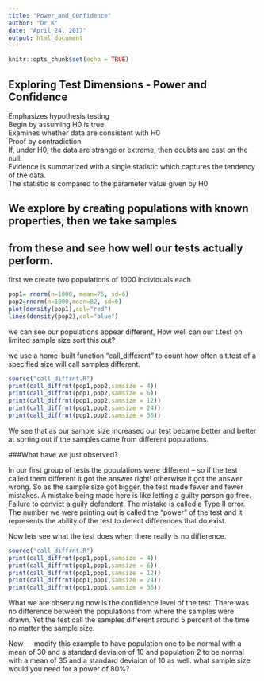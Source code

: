 ```yaml
---
title: "Power_and_C0nfidence"
author: "Dr K"
date: "April 24, 2017"
output: html_document
---
```


```r
knitr::opts_chunk$set(echo = TRUE)
```

## Exploring Test Dimensions - Power and Confidence

 Emphasizes hypothesis testing  
 Begin by assuming H0 is true  
 Examines whether data are consistent with H0  
 Proof by contradiction  
 If, under H0, the data are strange or extreme, then doubts are
cast on the null.  
 Evidence is summarized with a single statistic which captures
the tendency of the data.  
 The statistic is compared to the parameter value given by H0  

## We explore by creating populations with known properties, then we take samples
## from these and see how well our tests actually perform.

first we create two populations of 1000 individuals each

```r
pop1= rnorm(n=1000, mean=75, sd=6)
pop2=rnorm(n=1000,mean=82, sd=6)
plot(density(pop1),col="red")
lines(density(pop2),col="blue")
```

we can see our populations appear different, How well can our t.test on limited sample size sort this out?

we use a home-built function "call_different" to count how often a t.test of a specified size will call samples different.

```r
source("call_diffrnt.R")
print(call_diffrnt(pop1,pop2,samsize = 4))
print(call_diffrnt(pop1,pop2,samsize = 6))
print(call_diffrnt(pop1,pop2,samsize = 12))
print(call_diffrnt(pop1,pop2,samsize = 24))
print(call_diffrnt(pop1,pop2,samsize = 36))
```

We see that as our sample size increased our test became better and better at sorting out if the samples came from different populations.  

###What have we just observed?  

In our first group of tests the populations were different -- so if the test called them different it got the answer right!  otherwise it got the answer wrong.  So as the sample size got bigger, the test made fewer and fewer mistakes.
A mistake being made here is like letting a guilty person go free. Failure to convict a guily defendent.  The mistake is called a Type II error. The number we were printing out is called the "power" of the test and it represents the ability of the test to detect differences that do exist.  



Now lets see what the test does when there really is no difference.

```r
source("call_diffrnt.R")
print(call_diffrnt(pop1,pop1,samsize = 4))
print(call_diffrnt(pop1,pop1,samsize = 6))
print(call_diffrnt(pop1,pop1,samsize = 12))
print(call_diffrnt(pop1,pop1,samsize = 24))
print(call_diffrnt(pop1,pop1,samsize = 36))
```

What we are observing now is the confidence level of the test.  There was no difference between the populations from where the samples were drawn. Yet the test call the samples different around 5 percent of the time no matter the sample size. 

Now --- modify this example to have population one to be normal with a mean of 30 and a standard deviaion of 10 and population 2 to be normal with a mean of 35 and a standard deviaion of 10 as well.  what sample size would you need for a power of 80%?


